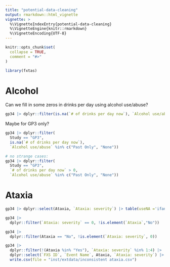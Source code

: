 ```yaml
---
title: "potential-data-cleaning"
output: rmarkdown::html_vignette
vignette: >
  %\VignetteIndexEntry{potential-data-cleaning}
  %\VignetteEngine{knitr::rmarkdown}
  %\VignetteEncoding{UTF-8}
---
```


```r
knitr::opts_chunk$set(
  collapse = TRUE,
  comment = "#>"
)
```

```r
library(fxtas)
```

# Alcohol

Can we fill in some zeros in drinks per day using alcohol use/abuse?

```r

gp34 |> dplyr::filter(is.na(`# of drinks per day now`), `Alcohol use/abuse` %in% c("Past Only", "None"))

```

Maybe for GP3 only?

```r
gp34 |> dplyr::filter(
  Study == "GP3",
  is.na(`# of drinks per day now`), 
  `Alcohol use/abuse` %in% c("Past Only", "None"))

# no strange cases:
gp34 |> dplyr::filter(
  Study == "GP3",
  `# of drinks per day now` > 0, 
  `Alcohol use/abuse` %in% c("Past Only", "None"))
```

# Ataxia

```r

gp34 |> dplyr::select(Ataxia, `Ataxia: severity`) |> table(useNA ='ifany')

gp34 |> 
  dplyr::filter(`Ataxia: severity` == 0, !is.element(`Ataxia`,"No"))

gp34 |> 
  dplyr::filter(Ataxia == "No", !is.element(`Ataxia: severity`, 0))

gp34 |> 
  dplyr::filter(!(Ataxia %in% "Yes"), `Ataxia: severity` %in% 1:4) |> 
  dplyr::select(`FXS ID`, `Event Name`, Ataxia, `Ataxia: severity`) |> 
  write.csv(file = "inst/extdata/inconsistent ataxia.csv")


```

